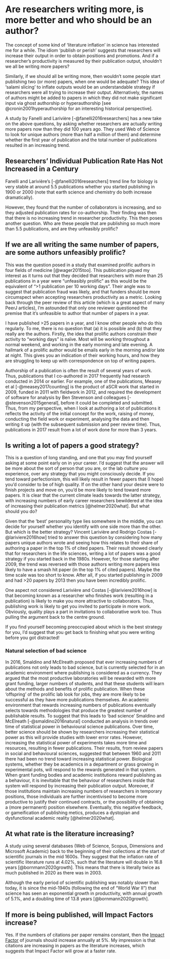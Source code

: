 # Are researchers writing more, is more better and who should be an author? {#publishmore}

The concept of some kind of ‘literature inflation’ in science has interested me for a while. The idiom ‘publish or perish’ suggests that researchers will increase their output in order to obtain positions and promotions. And if a researcher’s productivity is measured by their publication output, shouldn't we all be writing more papers?

Similarly, if we should all be writing more, then wouldn't some people start publishing two (or more) papers, when one would be adequate? This idea of ‘salami slicing’ to inflate outputs would be an understandable strategy if researchers were all trying to increase their output. Alternatively, the names of authors might be added to papers in which they did not make significant input via ghost authorship or hyperauthorship [see @cronin2001hyperauthorship for an interesting historical perspective]. 

A study by Fanelli and Larivière [-@fanelli2016researchers] has a new take on the above questions, by asking whether researchers are actually writing more papers now than they did 100 years ago. They used Web of Science to look for unique authors (more than half a million of them) and determine whether the first year of publication and the total number of publications resulted in an increasing trend.

## Researchers’ Individual Publication Rate Has Not Increased in a Century

Fanelli and Larivière’s [-@fanelli2016researchers] trend line for biology is very stable at around 5.5 publications whether you started publishing in 1900 or 2000 (note that earth science and chemistry do both increase dramatically). 

However, they found that the number of collaborators is increasing, and so they adjusted publication rates for co-authorship. Their finding was then that there is no increasing trend in researcher productivity. This then poses another question. Who are these people that are publishing so much more than 5.5 publications, and are they unfeasibly prolific?

## If we are all writing the same number of papers, are some authors unfeasibly prolific?

This was the question posed in a study that examined prolific authors in four fields of medicine [@wager2015too]. This publication piqued my interest as it turns out that they decided that researchers with more than 25 publications in a year were “unfeasibly prolific” as this would be the equivalent of “>1 publication per 10 working days”. Their angle was to suggest that publication fraud was likely, and that funders should be more circumspect when accepting researchers productivity as a metric. Looking back through the peer review of this article (which is a great aspect of many PeerJ articles), I’m astounded that only one reviewer questioned the premise that it’s unfeasible to author that number of papers in a year.

I have published >25 papers in a year, and I know other people who do this regularly. To me, there is no question that (a) it is possible and (b) that they really are the authors. Firstly, the idea that prolific authors constrain their activity to “working days” is naïve. Most will be working throughout a normal weekend, and working in the early morning and late evening. A hallmark of a prolific author would be emails early in the morning and/or late at night. This gives you an indication of their working hours, and how they are struggling to keep up with correspondence on top of writing papers. 

Authorship of a publication is often the result of several years of work. Thus, publications that I co-authored in 2017 frequently had research conducted in 2014 or earlier. For example, one of the publications, Measey et al [-@measey2017counting] is the product of aSCR work that started in 2009, funded in 2011 with fieldwork in 2012, and required the development of software for analysis by Ben Stevenson and colleagues [-@stevenson2015general], before it could be completed and submitted. Thus, from my perspective, when I look at authoring a lot of publications it reflects the activity of the initial concept for the work, raising of money, conducting the field work or experiment, analysing the data and then writing it up (with the subsequent submission and peer review time). Thus, publications in 2017 result from a lot of work done for more than 3 years. 

## Is writing a lot of papers a good strategy? 
This is a question of long standing, and one that you may find yourself asking at some point early on in your career. I'd suggest that the answer will be more about the sort of person that you are, or the lab culture you experience, over any strategy that you might consciously decide. If you tend toward perfectionism, this will likely result in fewer papers that (I hope) you'd consider to be of high quality. If on the other hand your desire were to finish projects and move on, you'd be more likely to tend toward more papers. It is clear that the current climate leads towards the latter strategy, with increasing numbers of early career researchers bewildered at the idea of increasing their publication metrics [@helmer2020what]. But what should you do?

Given that the 'best' personality type lies somewhere in the middle, you can decide for yourself whether you identify with one side more than the other. But which is the better strategy? Vincent Larivière and Rodrigo Costas [-@lariviere2016how] tried to answer this question by considering how many papers unique authors wrote and seeing how this relates to their share of authoring a paper in the top 1% of cited papers. Their result showed clearly that for researchers in the life sciences, writing a lot of papers was a good strategy if you started back in the 1980s. However, for those starting after 2009, the trend was reversed with those authors writing more papers less likely to have a smash hit paper (in the top 1% of cited papers). Maybe the time scale was too short to know. After all, if you started publishing in 2009 and had >20 papers by 2013 then you have been incredibly prolific. 

One aspect not considered Larivière and Costas [-@lariviere2016how] is that becoming known as a researcher who finishes work (resulting in a publication) is likely to make you more attractive to collaborators. Thus, publishing work is likely to get you invited to participate in more work. Obviously, quality plays a part in invitations to collaborative work too. Thus pulling the argument back to the centre ground. 

If you find yourself becoming preoccupied about which is the best strategy for you, I'd suggest that you get back to finishing what you were writing before you got distracted!

### Natural selection of bad science
In 2016, Smaldino and McElreath proposed that ever increasing numbers of publications not only leads to bad science, but is currently selected for in an academic environment where publishing is considered as a currency. They argued that the most productive laboratories will be rewarded with more grant funding, larger numbers of students, and that these students will learn about the methods and benefits of prolific publication. When these ‘offspring’ of the prolific lab look for jobs, they are more likely to be successful as they have more publications themselves. An academic environment that rewards increasing numbers of publications eventually selects towards methodologies that produce the greatest number of publishable results. To suggest that this leads to ‘bad science’ Smaldino and McElreath [-@smaldino2016natural] conducted an analysis in trends over time of statistical power in behavioural science publications. Over time, better science should be shown by researchers increasing their statistical power as this will provide studies with lower error rates. However, increasing the statistical power of experiments takes more time and resources, resulting in fewer publications. Their results, from review papers in social and behavioural sciences, suggested that between 1960 and 2011 there had been no trend toward increasing statistical power. Biological systems, whether they be academics in a department or grass growing in experimental pots, will respond to the rewards generated in that system. When grant funding bodies and academic institutions reward publishing as a behaviour, it is inevitable that the behaviour of researchers inside that system will respond by increasing their publication output. Moreover, if those institutions maintain increasing numbers of researchers in temporary positions, those individuals are further incentivised to become more productive to justify their continued contracts, or the possibility of obtaining a (more permanent) position elsewhere. Eventually, this negative feedback, or gameification of publishing metics, produces a dystopian and dysfunctional academic reality [@helmer2020what].

## At what rate is the literature increasing?
A study using several databases (Web of Science, Scopus, Dimensions and Microsoft Academic) back to the beginning of their collections at the start of scientific journals in the mid 1600s. They suggest that the inflation rate of scientific literature runs at 4.02%, such that the literature will double in 16.8 years [@bornmann2020growth]. This means that there is literally twice as much published in 2020 as there was in 2003. 

Although the early period of scientific publishing was notably slower than today, it is since the mid-1940s (following the end of “World War II”) that science has seen an exponential growth in productivity, with annual growth of 5.1%, and a doubling time of 13.8 years [@bornmann2020growth].

## If more is being published, will Impact Factors increase?
Yes. If the numbers of citations per paper remains constant, then the [Impact Factor](impactfactor.html) of journals should increase annually at 5%. My impression is that citations are increasing in papers as the literature increases, which suggests that Impact Factor will grow at a faster rate. 
